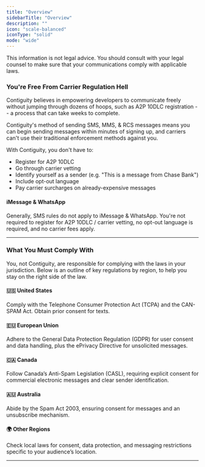 ```yaml
---
title: "Overview"
sidebarTitle: "Overview"
description: ""
icon: "scale-balanced"
iconType: "solid"
mode: "wide"
---
```


<Note>This information is not legal advice. You should consult with your legal counsel to make sure that your communications comply with applicable laws.</Note>


### You're Free From Carrier Regulation Hell
Contiguity believes in empowering developers to communicate freely without jumping through dozens of hoops, such as A2P 10DLC registration -- a process that can take weeks to complete.

Contiguity's method of sending SMS, MMS, & RCS messages means you can begin sending messages within minutes of signing up, and carriers can't use their traditional enforcement methods against you.

With Contiguity, you don't have to:
- Register for A2P 10DLC
- Go through carrier vetting
- Identify yourself as a sender (e.g. "This is a message from Chase Bank")
- Include opt-out language
- Pay carrier surcharges on already-expensive messages

#### iMessage & WhatsApp
Generally, SMS rules do not apply to iMessage & WhatsApp. You're not required to register for A2P 10DLC / carrier vetting, no opt-out language is required, and no carrier fees apply. 

---

### What You Must Comply With

You, not Contiguity, are responsible for complying with the laws in your jurisdiction. Below is an outline of key regulations by region, to help you stay on the right side of the law.

#### 🇺🇸 United States
Comply with the Telephone Consumer Protection Act (TCPA) and the CAN-SPAM Act. Obtain prior consent for texts.
#### 🇪🇺 European Union
Adhere to the General Data Protection Regulation (GDPR) for user consent and data handling, plus the ePrivacy Directive for unsolicited messages.
#### 🇨🇦 Canada
Follow Canada’s Anti-Spam Legislation (CASL), requiring explicit consent for commercial electronic messages and clear sender identification.
#### 🇦🇺 Australia
Abide by the Spam Act 2003, ensuring consent for messages and an unsubscribe mechanism.
#### 🌍 Other Regions
Check local laws for consent, data protection, and messaging restrictions specific to your audience’s location.

---



<Snippet />